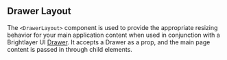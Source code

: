 
## Drawer Layout

The `<DrawerLayout>` component is used to provide the appropriate resizing behavior for your main application content when used in conjunction with a Brightlayer UI [Drawer](/components/drawer/drawer/examples). It accepts a Drawer as a prop, and the main page content is passed in through child elements.

<DrawerLayout />
